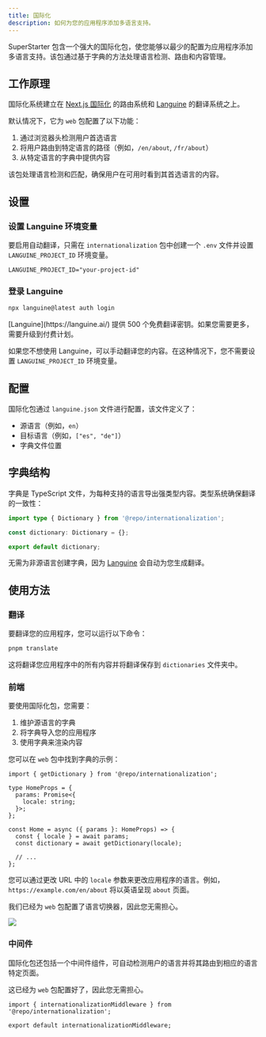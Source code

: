 ```yaml
---
title: 国际化
description: 如何为您的应用程序添加多语言支持。
---
```



SuperStarter 包含一个强大的国际化包，使您能够以最少的配置为应用程序添加多语言支持。该包通过基于字典的方法处理语言检测、路由和内容管理。

## 工作原理

国际化系统建立在 [Next.js 国际化](https://nextjs.org/docs/app/building-your-application/routing/internationalization) 的路由系统和 [Languine](https://languine.ai/) 的翻译系统之上。

默认情况下，它为 `web` 包配置了以下功能：

1. 通过浏览器头检测用户首选语言
2. 将用户路由到特定语言的路径（例如，`/en/about`, `/fr/about`）
3. 从特定语言的字典中提供内容

该包处理语言检测和匹配，确保用户在可用时看到其首选语言的内容。

## 设置

### 设置 Languine 环境变量
要启用自动翻译，只需在 `internationalization` 包中创建一个 `.env` 文件并设置 `LANGUINE_PROJECT_ID` 环境变量。

```env .env
LANGUINE_PROJECT_ID="your-project-id"
```

### 登录 Languine
```bash Terminal
npx languine@latest auth login
```

<Tip>
  [Languine](https://languine.ai/) 提供 500 个免费翻译密钥。如果您需要更多，需要升级到付费计划。

  如果您不想使用 Languine，可以手动翻译您的内容。在这种情况下，您不需要设置 `LANGUINE_PROJECT_ID` 环境变量。
</Tip>


## 配置

国际化包通过 `languine.json` 文件进行配置，该文件定义了：

- 源语言（例如，`en`）
- 目标语言（例如，`["es", "de"]`）
- 字典文件位置

## 字典结构

字典是 TypeScript 文件，为每种支持的语言导出强类型内容。类型系统确保翻译的一致性：

```ts zh/packages/internationalization/dictionaries/[locale].ts
import type { Dictionary } from '@repo/internationalization';

const dictionary: Dictionary = {};

export default dictionary;
```

无需为非源语言创建字典，因为 [Languine](https://languine.ai/) 会自动为您生成翻译。

## 使用方法

### 翻译

要翻译您的应用程序，您可以运行以下命令：

```bash Terminal
pnpm translate
```

这将翻译您应用程序中的所有内容并将翻译保存到 `dictionaries` 文件夹中。

### 前端

要使用国际化包，您需要：

1. 维护源语言的字典
2. 将字典导入您的应用程序
3. 使用字典来渲染内容

您可以在 `web` 包中找到字典的示例：

```tsx zh/apps/web/app/page.tsx
import { getDictionary } from '@repo/internationalization';

type HomeProps = {
  params: Promise<{
    locale: string;
  }>;
};

const Home = async ({ params }: HomeProps) => {
  const { locale } = await params;
  const dictionary = await getDictionary(locale);

  // ...
};
```

您可以通过更改 URL 中的 `locale` 参数来更改应用程序的语言。例如，`https://example.com/en/about` 将以英语呈现 `about` 页面。

我们已经为 `web` 包配置了语言切换器，因此您无需担心。

<Frame>
  <img src="/images/language-switcher.png" style={{ borderRadius: '0.5rem' }} />
</Frame>

### 中间件

国际化包还包括一个中间件组件，可自动检测用户的语言并将其路由到相应的语言特定页面。

这已经为 `web` 包配置好了，因此您无需担心。

```tsx zh/apps/web/middleware.ts
import { internationalizationMiddleware } from '@repo/internationalization';

export default internationalizationMiddleware;
```